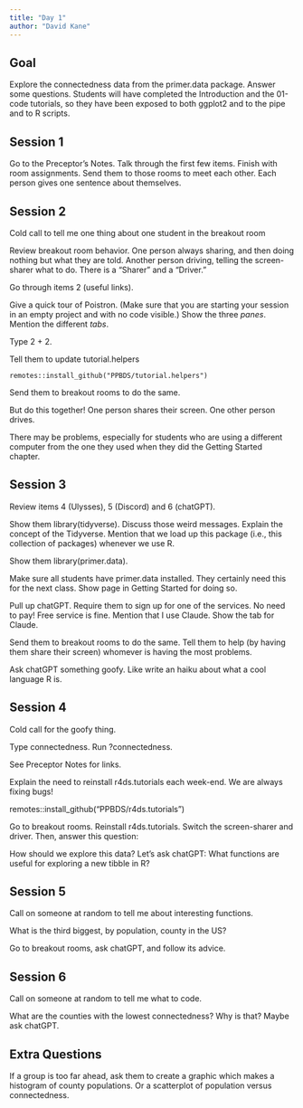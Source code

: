 ```yaml
---
title: "Day 1"
author: "David Kane"
---
```



## Goal

Explore the connectedness data from the primer.data package. Answer some questions. Students will have completed the Introduction and the 01-code tutorials, so they have been exposed to both ggplot2 and to the pipe and to R scripts.


## Session 1

Go to the Preceptor's Notes. Talk through the first few items. Finish with room assignments. Send them to those rooms to meet each other. Each person gives one sentence about themselves. 

## Session 2

Cold call to tell me one thing about one student in the breakout room

Review breakout room behavior. One person always sharing, and then doing nothing but what they are told. Another person driving, telling the screen-sharer what to do. There is a "Sharer" and a "Driver."

Go through items 2 (useful links). 

Give a quick tour of Poistron. (Make sure that you are starting your session in an empty project and with no code visible.) Show the three *panes*. Mention the different *tabs*. 

Type 2 + 2. 

Tell them to update tutorial.helpers

```
remotes::install_github("PPBDS/tutorial.helpers")
```

Send them to breakout rooms to do the same.

But do this together! One person shares their screen. One other person drives.

There may be problems, especially for students who are using a different computer from the one they used when they did the Getting Started chapter.

## Session 3

Review items 4 (Ulysses), 5 (Discord) and 6 (chatGPT).

Show them library(tidyverse). Discuss those weird messages. Explain the concept of the Tidyverse. Mention that we load up this package (i.e., this collection of packages) whenever we use R.

Show them library(primer.data). 

Make sure all students have primer.data installed. They certainly need this for the next class. Show page in Getting Started for doing so.

Pull up chatGPT. Require them to sign up for one of the services. No need to pay! Free service is fine. Mention that I use Claude. Show the tab for Claude.

Send them to breakout rooms to do the same. Tell them to help (by having them share their screen) whomever is having the most problems.

Ask chatGPT something goofy. Like write an haiku about what a cool language R is.

## Session 4

Cold call for the goofy thing.

Type connectedness. Run ?connectedness. 

See Preceptor Notes for links.

Explain the need to reinstall r4ds.tutorials each week-end. We are always fixing bugs!

remotes::install_github("PPBDS/r4ds.tutorials")

Go to breakout rooms. Reinstall r4ds.tutorials. Switch the screen-sharer and driver. Then, answer this question:

How should we explore this data? Let's ask chatGPT: What functions are useful for exploring a new tibble in R?


## Session 5

Call on someone at random to tell me about interesting functions.

What is the third biggest, by population, county in the US?

Go to breakout rooms, ask chatGPT, and follow its advice.

## Session 6

Call on someone at random to tell me what to code.

What are the counties with the lowest connectedness? Why is that? Maybe ask chatGPT.


## Extra Questions

If a group is too far ahead, ask them to create a graphic which makes a histogram of county populations. Or a scatterplot of population versus connectedness.

